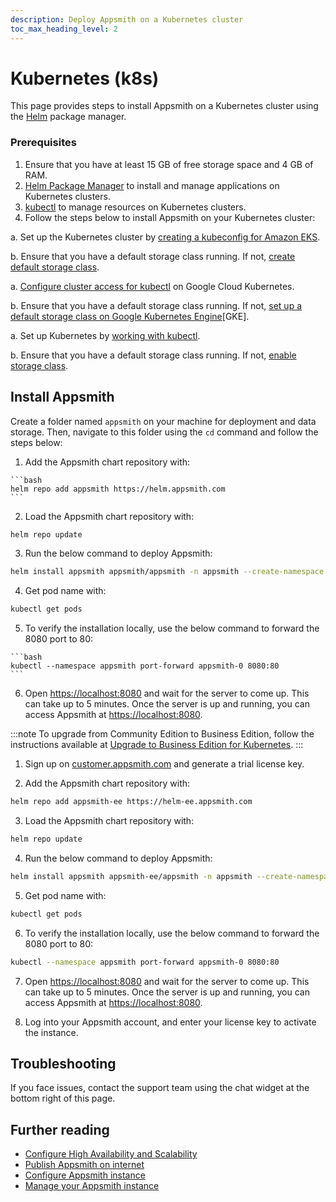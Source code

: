 ```yaml
---
description: Deploy Appsmith on a Kubernetes cluster
toc_max_heading_level: 2
---
```


# Kubernetes (k8s)

This page provides steps to install Appsmith on a Kubernetes cluster using the [Helm](https://helm.sh) package manager.

<VideoEmbed host="youtube" videoId="wZzYL1uZwds" title="How To Deploy Appsmith On Kubernetes: feat. K3s" caption="How To Deploy Appsmith On Kubernetes: feat. K3s" />

### Prerequisites
1. Ensure that you have at least 15 GB of free storage space and 4 GB of RAM.
2. [Helm Package Manager](https://helm.sh/docs/intro/install/) to install and manage applications on Kubernetes clusters.
3. [kubectl](https://kubernetes.io/docs/tasks/tools/#kubectl) to manage resources on Kubernetes clusters.
4. Follow the steps below to install Appsmith on your Kubernetes cluster:

<Tabs groupId="configurations" queryString="current-configuration">
 <TabItem label="AWS EKS" value="AWSEKS">

  a. Set up the Kubernetes cluster by [creating a kubeconfig for Amazon EKS](https://docs.aws.amazon.com/eks/latest/userguide/create-kubeconfig.html).

  b. Ensure that you have a default storage class running. If not, [create default storage class](https://docs.aws.amazon.com/eks/latest/userguide/storage-classes.html).

</TabItem>
<TabItem label="Google Cloud Kubernetes" value="GoogleCloudKubernetes">

  a. [Configure cluster access for kubectl](https://cloud.google.com/kubernetes-engine/docs/how-to/cluster-access-for-kubectl) on Google Cloud Kubernetes.

  b. Ensure that you have a default storage class running. If not, [set up a default storage class on Google Kubernetes Engine](https://cloud.google.com/anthos/clusters/docs/on-prem/1.3/how-to/default-storage-class)[GKE].

</TabItem>
<TabItem label="Microk8s" value="Microk8s">

  a. Set up Kubernetes by [working with kubectl](https://microk8s.io/docs/working-with-kubectl).

  b. Ensure that you have a default storage class running. If not, [enable storage class](https://microk8s.io/docs/command-reference#heading--microk8s-enable).
    
</TabItem>
</Tabs>

## Install Appsmith

Create a folder named `appsmith` on your machine for deployment and data storage. Then, navigate to this folder using the `cd` command and follow the steps below:

<Tabs groupId="appsmithEditions" queryString="current-edition">
  <TabItem label="Community Edition" value="communityEdition"> 

  1. Add the Appsmith chart repository with:

    ```bash
    helm repo add appsmith https://helm.appsmith.com
    ```

  2. Load the Appsmith chart repository with:
  ```bash
  helm repo update
  ```

  3. Run the below command to deploy Appsmith:
  ```bash
  helm install appsmith appsmith/appsmith -n appsmith --create-namespace
  ```

  4. Get pod name with:

  ```bash
  kubectl get pods
  ```

  5. To verify the installation locally, use the below command to forward the 8080 port to 80:
  
    ```bash
    kubectl --namespace appsmith port-forward appsmith-0 8080:80
    ```

  6. Open [https://localhost:8080](https://localhost:8080) and wait for the server to come up. This can take up to 5 minutes. Once the server is up and running, you can access Appsmith at [https://localhost:8080](https://localhost:8080).

</TabItem>
<TabItem label="Business Edition" value="businessEdition"> 

:::note
To upgrade from Community Edition to Business Edition, follow the instructions available at [Upgrade to Business Edition for Kubernetes](/getting-started/setup/upgrade-to-business-edition/kubernetes).
:::

1. Sign up on [customer.appsmith.com](https://customer.appsmith.com/) and generate a trial license key.

2. Add the Appsmith chart repository with:

  ```bash
  helm repo add appsmith-ee https://helm-ee.appsmith.com
  ```
3. Load the Appsmith chart repository with:

  ```bash
  helm repo update
  ```

4. Run the below command to deploy Appsmith:

  ```bash
  helm install appsmith appsmith-ee/appsmith -n appsmith --create-namespace
  ```

5. Get pod name with:

  ```bash
  kubectl get pods
  ```

6. To verify the installation locally, use the below command to forward the 8080 port to 80:
  
  ```bash
  kubectl --namespace appsmith port-forward appsmith-0 8080:80
  ```

7. Open [https://localhost:8080](https://localhost:8080) and wait for the server to come up. This can take up to 5 minutes. Once the server is up and running, you can access Appsmith at [https://localhost:8080](https://localhost:8080).

8. Log into your Appsmith account, and enter your license key to activate the instance.


</TabItem>
</Tabs>   

## Troubleshooting
If you face issues, contact the support team using the chat widget at the bottom right of this page.

## Further reading

* [Configure High Availability and Scalability](/getting-started/setup/installation-guides/kubernetes/configure-high-availability)
* [Publish Appsmith on internet](/getting-started/setup/installation-guides/kubernetes/publish-appsmith-online)
* [Configure Appsmith instance](/getting-started/setup/instance-configuration#configure-helm-installations)
* [Manage your Appsmith instance](/getting-started/setup/instance-management)
